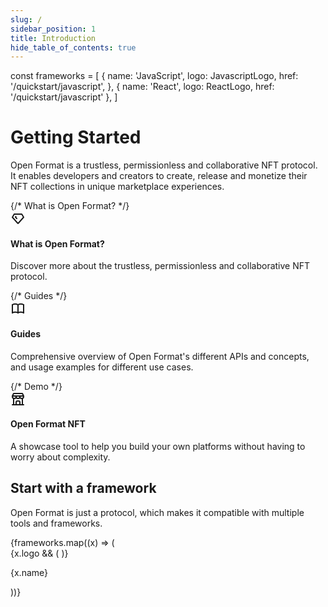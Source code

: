 ```yaml
---
slug: /
sidebar_position: 1
title: Introduction
hide_table_of_contents: true
---
```


<!-- Icons from: https://tabler-icons.io/ -->

const frameworks = [
  {
    name: 'JavaScript',
    logo: JavascriptLogo,
    href: '/quickstart/javascript',
  },
  { name: 'React', logo: ReactLogo, href: '/quickstart/javascript' },
]

# Getting Started

Open Format is a trustless, permissionless and collaborative NFT protocol. It enables developers and creators to create, release and monetize their NFT collections in unique marketplace experiences.

<div class="container" style={{ padding: 0 }}>
  <div class="row is-multiline">
    {/* What is Open Format? */}
    <div class="col col--4">
      <Link class="card" to="/what-is-open-format" style={{ height: '100%' }}>
        <div class="card__body">
          <div style={{ padding: 10, display: "inline-flex", alignItems: "center", backgroundColor: "#4f46e5", borderRadius: 8, marginBottom: 16 }}>
            <svg xmlns="http://www.w3.org/2000/svg" class="icon icon-tabler icon-tabler-diamond" width="24" height="24" viewBox="0 0 24 24" stroke-width="2" stroke="currentColor" fill="none" stroke-linecap="round" stroke-linejoin="round">
              <path stroke="none" d="M0 0h24v24H0z" fill="none"></path>
              <path d="M6 5h12l3 5l-8.5 9.5a0.7 .7 0 0 1 -1 0l-8.5 -9.5l3 -5"></path>
              <path d="M10 12l-2 -2.2l.6 -1"></path>
            </svg>
          </div>
          <h4>What is Open Format?</h4>
          <p>Discover more about the trustless, permissionless and collaborative NFT protocol.</p>
        </div>
      </Link>
    </div>
    {/* Guides */}
    <div class="col col--4">
      <Link class="card" to="/guides/overview" style={{ height: '100%' }}>
        <div class="card__body">
          <div style={{ padding: 10, display: "inline-flex", alignItems: "center", backgroundColor: "#4f46e5", borderRadius: 8, marginBottom: 16 }}>
            <svg xmlns="http://www.w3.org/2000/svg" class="icon icon-tabler icon-tabler-book" width="24" height="24" viewBox="0 0 24 24" stroke-width="2" stroke="currentColor" fill="none" stroke-linecap="round" stroke-linejoin="round">
              <path stroke="none" d="M0 0h24v24H0z" fill="none"></path>
              <path d="M3 19a9 9 0 0 1 9 0a9 9 0 0 1 9 0"></path>
              <path d="M3 6a9 9 0 0 1 9 0a9 9 0 0 1 9 0"></path>
              <line x1="3" y1="6" x2="3" y2="19"></line>
              <line x1="12" y1="6" x2="12" y2="19"></line>
              <line x1="21" y1="6" x2="21" y2="19"></line>
            </svg>
          </div>
          <h4>Guides</h4>
          <p>Comprehensive overview of Open Format's different APIs and concepts, and usage examples for different use cases.</p>
        </div>
      </Link>
    </div>
    {/* Demo */}
    <div class="col col--4">
      <Link class="card" to="https://github.com/simpleweb/open-format-nft" style={{ height: '100%' }}>
        <div class="card__body">
          <div style={{ padding: 10, display: "inline-flex", alignItems: "center", backgroundColor: "#4f46e5", borderRadius: 8, marginBottom: 16 }}>
            <svg xmlns="http://www.w3.org/2000/svg" class="icon icon-tabler icon-tabler-building-store" width="24" height="24" viewBox="0 0 24 24" stroke-width="2" stroke="currentColor" fill="none" stroke-linecap="round" stroke-linejoin="round">
              <path stroke="none" d="M0 0h24v24H0z" fill="none"></path>
              <line x1="3" y1="21" x2="21" y2="21"></line>
              <path d="M3 7v1a3 3 0 0 0 6 0v-1m0 1a3 3 0 0 0 6 0v-1m0 1a3 3 0 0 0 6 0v-1h-18l2 -4h14l2 4"></path>
              <line x1="5" y1="21" x2="5" y2="10.85"></line>
              <line x1="19" y1="21" x2="19" y2="10.85"></line>
              <path d="M9 21v-4a2 2 0 0 1 2 -2h2a2 2 0 0 1 2 2v4"></path>
            </svg>
          </div>
          <h4>Open Format NFT</h4>
          <p>A showcase tool to help you build your own platforms without having to worry about complexity.</p>
        </div>
      </Link>
    </div>
  </div>
</div>

## Start with a framework

Open Format is just a protocol, which makes it compatible with multiple tools and frameworks.

<div>
  <div class="row is-multiline">
    {frameworks.map((x) => (
      <div key={x.name} class="col col--3">
        <Link class="card" to={x.href}>
          <div class="card__body" style={{ display: 'flex', gap: 20, alignItems: 'center' }}>
            {x.logo && (
              <x.logo width="20" alt={x.name} style={{ display: 'block', maxHeight: 20 }} />
            )}
            <p>{x.name}</p>
          </div>
        </Link>
      </div>
    ))}
  </div>
</div>
